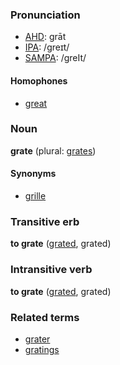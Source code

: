 ===Pronunciation===
*[[w:AHD|AHD]]: grāt
*[[w:IPA|IPA]]: /greɪt/
*[[w:SAMPA|SAMPA]]: /greIt/
====Homophones====
*[[great]]

===Noun===
'''grate''' (plural: [[grates]])

====Synonyms====
*[[grille]]

===Transitive erb===
'''to grate''' ([[grated]], grated)

===Intransitive verb===
'''to grate''' ([[grated]], grated)

===Related terms===
*[[grater]]
*[[gratings]]